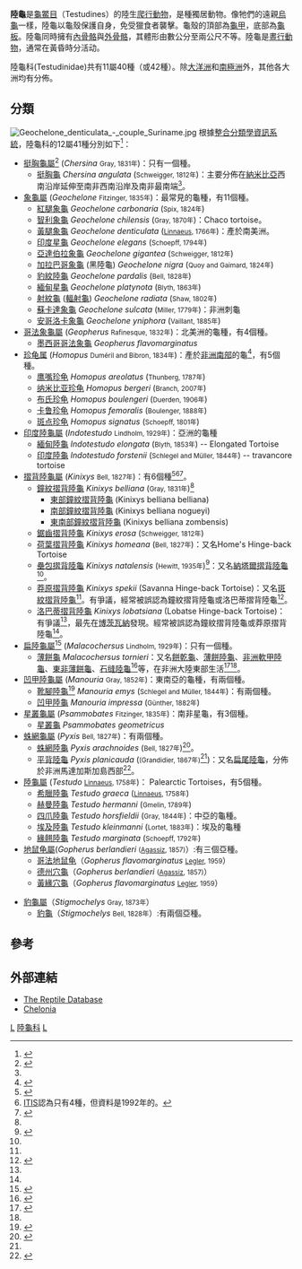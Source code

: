 {{Automatic Taxobox
| taxon = Testudinidae
| name = 陸龜科
| image = Astrochelis radiata1.jpg
| image_caption = [[射紋龜|射紋龜]]
| authority = Batsch，1788<ref name=ITIS />
| subdivision_ranks = [[屬|屬]]
| subdivision =
* 參見內文
}}
'''陸龜'''是[[龜鱉目|龜鱉目]]（Testudines）的陸生[[爬行動物|爬行動物]]，是種獨居動物。像牠們的遠親[[烏龜|烏龜]]一樣，陸龜以龜殼保護自身，免受獵食者襲擊。龜殼的頂部為[[龜甲|龜甲]]，底部為[[龜板|龜板]]。陸龜同時擁有[[內骨骼|內骨骼]]與[[外骨骼|外骨骼]]，其體形由數公分至兩公尺不等。陸龜是[[晝行動物|晝行動物]]，通常在黃昏時分活动。

陸龜科(Testudinidae)共有11屬40種（或42種）。除[[大洋洲|大洋洲]]和[[南極洲|南極洲]]外，其他各大洲均有分佈。

== 分類 ==
[[File:Geochelone_denticulata_-_couple_Suriname.jpg|thumb]]
根據[[整合分類學資訊系統|整合分類學資訊系統]]，陸龜科的12屬41種分別如下<ref name=ITIS>{{ITIS|ID=173852|taxon=''Testudinidae''|downloaded=2008年1月19日}}</ref>：
* [[挺胸龜屬|挺胸龜屬]]<ref name=YCChersina>{{cite web|url=http://jz-hair.myweb.hinet.net/africa11.htm|title=Y.C.陸龜世界-Chersina angulata 挺胸陸龜|accessdate=2008年1月19日|deadurl=yes|archiveurl=https://web.archive.org/web/20080228013757/http://jz-hair.myweb.hinet.net/africa11.htm|archivedate=2008年2月28日}}</ref> (''Chersina'' <small>Gray, 1831年</small>)：只有一個種。
** [[挺胸龜|挺胸龜]] ''Chersina angulata'' (<small>Schweigger, 1812年</small>)：主要分佈在[[納米比亞|納米比亞]]西南沿岸延伸至南非西南沿岸及南非最南端<ref name=YCChersina />。
*[[象龜屬|象龜屬]] (''Geochelone'' <small>Fitzinger, 1835年</small>)：最常見的龜種，有11個種。
**[[紅腿象龜|紅腿象龜]] ''Geochelone carbonaria'' (<small>Spix, 1824年</small>)
**[[智利象龜|智利象龜]] ''Geochelone chilensis'' (<small>Gray, 1870年</small>)：Chaco tortoise。
**[[黃腿象龜|黃腿象龜]] ''Geochelone denticulata'' (<small>[[林奈|Linnaeus]], 1766年</small>)：產於南美洲。
**[[印度星龜|印度星龜]] ''Geochelone elegans'' (<small>Schoepff, 1794年</small>)
**[[亞達伯拉象龜|亞達伯拉象龜]] ''Geochelone gigantea'' (<small>Schweigger, 1812年</small>)
**[[加拉巴哥象龜|加拉巴哥象龜]] (黑陸龜) ''Geochelone nigra'' (<small>Quoy and Gaimard, 1824年</small>)
**[[豹紋陸龜|豹紋陸龜]] ''Geochelone pardalis'' (<small>Bell, 1828年</small>)
**[[緬甸星龜|緬甸星龜]] ''Geochelone platynota'' (<small>Blyth, 1863年</small>)
**[[射紋龜|射紋龜]] ([[輻射龜|輻射龜]]) ''Geochelone radiata'' (<small>Shaw, 1802年</small>)
**[[蘇卡達象龜|蘇卡達象龜]] ''Geochelone sulcata'' (<small>Miller, 1779年</small>)：非洲刺龜
**[[安哥洛卡象龜|安哥洛卡象龜]]  ''Geochelone yniphora'' (<small>Vaillant, 1885年</small>)
*[[哥法象龜屬|哥法象龜屬]] (''Geopherus'' <small>Rafinesque, 1832年</small>)：北美洲的龜種，有4個種。
**[[墨西哥哥法象龜|墨西哥哥法象龜]] ''Geopherus flavomarginatus''
*[[珍龟属|珍龟属]] (''Homopus'' <small>Duméril and Bibron, 1834年</small>)：產於[[非洲南部|非洲南部]]的龜<ref>{{cite web|url=http://jz-hair.myweb.hinet.net/africa16.htm|title=Y.C.陸龜世界：Homopus屬：南非海角陸龜|accessdate=2008年1月19日|deadurl=yes|archiveurl=https://web.archive.org/web/20080228013805/http://jz-hair.myweb.hinet.net/africa16.htm|archivedate=2008年2月28日}}</ref>，有5個種。
** [[鹰嘴珍龟|鹰嘴珍龟]] ''Homopus areolatus'' (<small>Thunberg, 1787年</small>)
** [[纳米比亚珍龟|纳米比亚珍龟]] ''Homopus bergeri'' (<small>Branch, 2007年</small>)
** [[布氏珍龟|布氏珍龟]] ''Homopus boulengeri'' (<small>Duerden, 1906年</small>)
** [[卡鲁珍龟|卡鲁珍龟]] ''Homopus femoralis'' (<small>Boulenger, 1888年</small>)
** [[斑点珍龟|斑点珍龟]] ''Homopus signatus'' (<small>Schoepff, 1801年</small>)
* [[印度陸龜屬|印度陸龜屬]] (''Indotestudo'' <small>Lindholm, 1929年</small>)：亞洲的龜種
** [[緬甸陸龜|緬甸陸龜]] ''Indotestudo elongata'' (<small>Blyth, 1853年</small>) -- Elongated Tortoise
** [[印度陸龜|印度陸龜]] ''Indotestudo forstenii'' (<small>Schlegel and Müller, 1844年</small>) -- travancore tortoise
* [[摺背陸龜屬|摺背陸龜屬]] (''Kinixys'' <small>Bell, 1827年</small>)：有6個種<ref name=jz-hair>{{cite web | url = http://jz-hair.myweb.hinet.net/africa17.htm | title = Y.C.陸龜世界-Kinixys屬 非洲折背陸龜 Africa Hinge-back Tortoises | accessdate = 2008年1月19日 | deadurl = yes | archiveurl = https://web.archive.org/web/20080228013811/http://jz-hair.myweb.hinet.net/africa17.htm | archivedate = 2008年2月28日 }}</ref><ref>[[整合分類學資訊系統|ITIS]]認為只有4種，但資料是1992年的。</ref><ref>{{ITIS|ID=551796|taxon=''Kinixys belliana''|downloaded=2008年1月19日}}</ref>。
** [[鐘紋摺背陸龜|鐘紋摺背陸龜]] ''Kinixys belliana'' (<small>Gray, 1831年</small>)<ref name=jz-hair />
*** [[東部鐘紋摺背陸龜|東部鐘紋摺背陸龜]] (Kinixys belliana belliana)
*** [[南部鐘紋摺背陸龜|南部鐘紋摺背陸龜]] (Kinixys belliana nogueyi)
*** [[東南部鐘紋摺背陸龜|東南部鐘紋摺背陸龜]] (Kinixys belliana zombensis)
** [[鋸齒摺背陸龜|鋸齒摺背陸龜]] ''Kinixys erosa'' (<small>Schweigger, 1812年</small>) 
** [[荷葉摺背陸龜|荷葉摺背陸龜]] ''Kinixys homeana'' (<small>Bell, 1827年</small>)：又名Home's Hinge-back Tortoise
** [[壘包摺背陸龜|壘包摺背陸龜]] ''Kinixys natalensis'' (<small>Hewitt, 1935年</small>)<ref>{{cite web | title = 香港兩棲及爬蟲協會 | url = http://www.hkherp.org/modules/magazine/makepdf.php?articleid=3 | accessdate = 2008年1月19日}}</ref>：又名[[納塔爾摺背陸龜|納塔爾摺背陸龜]]<ref name=jz-hair />。
** [[莽原摺背陸龜|莽原摺背陸龜]] ''Kinixys spekii'' (Savanna Hinge-back Tortoise)：又名[[斑紋摺背陸龜|斑紋摺背陸龜]]<ref name=jz-hair />。有爭議，經常被誤認為鐘紋摺背陸龜或洛巴蒂摺背陸龜<ref name=dewsburycrafts>{{cite web|url=http://www.dewsburycrafts.co.za/species.htm|title=Dewbury Crafts: Tortoise Species|accessdate=2008年1月19日|deadurl=yes|archiveurl=https://web.archive.org/web/20080226150703/http://www.dewsburycrafts.co.za/species.htm|archivedate=2008年2月26日}}</ref>。
** [[洛巴蒂摺背陸龜|洛巴蒂摺背陸龜]] ''Kinixys lobatsiana'' (Lobatse Hinge-back Tortoise)：有爭議<ref name=jz-hair />，最先在[[博茨瓦納|博茨瓦納]]發現。經常被誤認為鐘紋摺背陸龜或莽原摺背陸龜<ref name=dewsburycrafts />。
* [[扁陸龜屬|扁陸龜屬]]<ref name=intopet>{{cite web|url=http://species.intopet.com/1453.shtml|title=寵物世家：扁龜屬|accessdate=2008年1月19日|archive-url=https://web.archive.org/web/20080226161155/http://species.intopet.com/1453.shtml|archive-date=2008年2月26日|dead-url=yes}}</ref> (''Malacochersus'' <small>Lindholm, 1929年</small>)：只有一個種。
** [[薄餅龜|薄餅龜]] ''Malacochersus tornieri''：又名[[餅乾龜|餅乾龜]]、[[薄餅陸龜|薄餅陸龜]]、[[非洲軟甲陸龜|非洲軟甲陸龜]]、[[東非薄餅龜|東非薄餅龜]]、[[石缝陸龜|石缝陸龜]]<ref>{{cite web|title=Y.C.陸龜世界-Malacochersus tornieri|url=http://jz-hair.myweb.hinet.net/africa14.htm|accessdate=2008年1月19日|deadurl=yes|archiveurl=https://web.archive.org/web/20080228013800/http://jz-hair.myweb.hinet.net/africa14.htm|archivedate=2008年2月28日}}</ref>等，在非洲大陸東部生活<ref>{{cite web|title = 香港兩棲及爬蟲協會：陸龜的異種 - 薄餅龜|url = http://www.hkherp.org/modules/weblog/details.php?blog_id=3|accessdate = 2008年1月19日}}</ref><ref name=intopet />。
* [[凹甲陸龜屬|凹甲陸龜屬]] (''Manouria'' <small>Gray, 1852年</small>)：東南亞的龜種，有兩個種。
** [[靴腳陸龜|靴腳陸龜]]<ref>{{cite web|url=http://www.pxtx.com/sis/classinfo.asp?classid=8183|title=爬行天下：靴腳陸龜|accessdate=2008年1月19日|deadurl=yes|archiveurl=https://web.archive.org/web/20080226112559/http://www.pxtx.com/sis/classinfo.asp?classid=8183|archivedate=2008年2月26日|df=}}</ref> ''Manouria emys'' (<small>Schlegel and Müller, 1844年</small>)：有兩個種。
** [[凹甲陸龜|凹甲陸龜]] ''Manouria impressa'' (<small>Günther, 1882年</small>)
*[[星叢龜屬|星叢龜屬]] (''Psammobates '' <small>Fitzinger, 1835年</small>)：南非星龜，有3個種。
**[[星叢龜|星叢龜]] ''Psammobates geometricus''
*[[蛛網龜屬|蛛網龜屬]] (''Pyxis'' <small>Bell, 1827年</small>)：有兩個種。
** [[蛛網陸龜|蛛網陸龜]] ''Pyxis arachnoides'' (<small>Bell, 1827年</small>)<ref>{{cite web|title =爬行天下資料庫|url =http://www.pxtx.com/sis/classinfo.asp?classid=1313|accessdate =2008年1月19日|deadurl =yes|archiveurl =https://web.archive.org/web/20080226112548/http://www.pxtx.com/sis/classinfo.asp?classid=1313|archivedate =2008年2月26日|df =}}</ref>。
** [[平背陸龜|平背陸龜]] ''Pyxis planicauda'' (<small>(Grandidier, 1867年)</small><ref name=ITIS />)：又名[[扁尾陸龜|扁尾陸龜]]，分佈於非洲馬達加斯加島西部<ref>{{cite web |url=http://jz-hair.myweb.hinet.net/africa4.htm |title=Y.C.陸龜世界：平背陸龜 |accessdate=2008年1月19日 |deadurl=yes |archiveurl=https://web.archive.org/web/20080228013815/http://jz-hair.myweb.hinet.net/africa4.htm |archivedate=2008年2月28日 }}</ref>。
*[[陸龜屬|陸龜屬]] (''Testudo'' <small>[[林奈|Linnaeus]], 1758年</small>)： Palearctic Tortoises，有5個種。
**[[希臘陸龜|希臘陸龜]] ''Testudo graeca'' (<small>[[林奈|Linnaeus]], 1758年</small>)
**[[赫曼陸龜|赫曼陸龜]] ''Testudo hermanni'' (<small>Gmelin, 1789年</small>)	 
**[[四爪陸龜|四爪陸龜]] ''Testudo horsfieldii'' (<small>Gray, 1844年</small>)：中亞的龜種。
**[[埃及陸龜|埃及陸龜]] ''Testudo kleinmanni''  (<small>Lortet, 1883年</small>)：埃及的龜種
**[[緣翹陸龜|緣翹陸龜]] ''Testudo marginata'' (<small>Schoepff, 1792年</small>)
*[[地鼠龟屬|地鼠龟屬]](''Gopherus berlandieri'' <small>([[Louis_Agassiz|Agassiz]], 1857)</small>）:有三個亞種。
**[[哥法地鼠龟|哥法地鼠龟]]（''Gopherus flavomarginatus'' <small>[[John_M._Legler|Legler]], 1959</small>）
**[[德州穴龜|德州穴龜]]（''Gopherus berlandieri'' <small>([[Louis_Agassiz|Agassiz]], 1857)</small>）
**[[黃緣穴龜|黃緣穴龜]]（''Gopherus flavomarginatus'' <small>[[John_M._Legler|Legler]], 1959</small>）

* [[豹龜屬|豹龜屬]]（''Stigmochelys'' <small>Gray, 1873年</small>）
**[[豹龜|豹龜]]（''Stigmochelys'' <small>Bell, 1828年</small>）:有兩個亞種。

== 參考 ==
{{reflist}}

== 外部連結 ==
{{commons|Testudinidae}}
* [http://www.reptile-database.org The Reptile Database] {{Wayback|url=http://www.reptile-database.org/ |date=20191112061514 }}
* [http://www.chelonia.org/ Chelonia]
{{龜鱉目|T.}}
{{taxonbar}}

[[Category:陸龜總科|L]]
[[Category:陸龜科|]]
[[Category:_1788年描述的分类群|L]]
